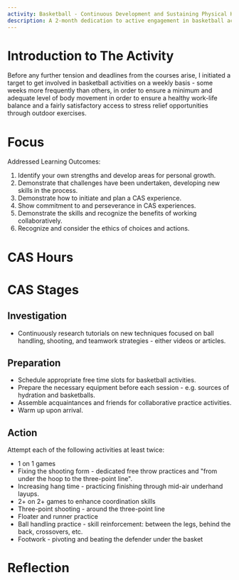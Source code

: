 ```yaml
---
activity: Basketball - Continuous Development and Sustaining Physical Health
description: A 2-month dedication to active engagement in basketball activities to sustain physical health.
---
```


# Introduction to The Activity

Before any further tension and deadlines from the courses arise, I initiated a target to get involved in basketball activities on a weekly basis - some weeks more frequently than others, in order to ensure a minimum and adequate level of body movement in order to ensure a healthy work-life balance and a fairly satisfactory access to stress relief opportunities through outdoor exercises.

# Focus

Addressed Learning Outcomes:

1. Identify your own strengths and develop areas for personal growth.
2. Demonstrate that challenges have been undertaken, developing new skills in the process.
3. Demonstrate how to initiate and plan a CAS experience.
4. Show commitment to and perseverance in CAS experiences.
5. Demonstrate the skills and recognize the benefits of working collaboratively.
6. Recognize and consider the ethics of choices and actions.

# CAS Hours

<CASStrandsHours creativityHours={0} activityHours={50} serviceHours={0} />

# CAS Stages

## Investigation

- Continuously research tutorials on new techniques focused on ball handling, shooting, and teamwork strategies - either videos or articles.

## Preparation

- Schedule appropriate free time slots for basketball activities.
- Prepare the necessary equipment before each session - e.g. sources of hydration and basketballs.
- Assemble acquaintances and friends for collaborative practice activities.
- Warm up upon arrival.

## Action

Attempt each of the following activities at least twice:

- 1 on 1 games
- Fixing the shooting form - dedicated free throw practices and "from under the hoop to the three-point line".
- Increasing hang time - practicing finishing through mid-air underhand layups.
- 2+ on 2+ games to enhance coordination skills
- Three-point shooting - around the three-point line
- Floater and runner practice
- Ball handling practice - skill reinforcement: between the legs, behind the back, crossovers, etc.
- Footwork - pivoting and beating the defender under the basket

# Reflection
